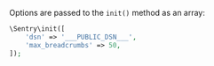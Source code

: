Options are passed to the `init()` method as an array:

```php
\Sentry\init([
    'dsn' => '___PUBLIC_DSN___',
    'max_breadcrumbs' => 50,
]);
```
